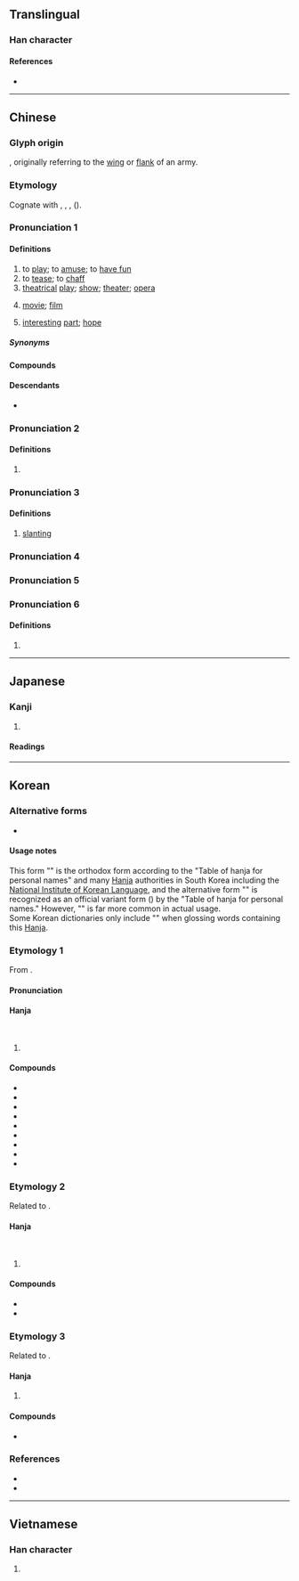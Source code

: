 {{also|戯|戏}}
{{character info}}
==Translingual==
{{Han simplified forms|戲|戯|戏}}

===Han character===
{{Han char|rn=62|rad=戈|as=13|sn=17|four=23250|canj=YTI|ids=⿰䖒戈}}

====References====
* {{Han ref|kx=0414.230|dkj=11681|hdz=21413.130|uh=6232|ud=25138|bh=C0B8|bd=49336}}

----

==Chinese==
{{zh-forms|s=戏|alt=戯,戱}}

===Glyph origin===
{{Han etym}}
{{Han compound|䖒|c1=p|戈|c2=s|ls=psc|t2=halberd}}, originally referring to the [[wing]] or [[flank]] of an army.

===Etymology===
Cognate with {{och-l|嘕|to laugh}}, {{cog|bo|ཀྱལ་ཀ||joke; jest; trick}}, {{cog|lus|khâl||to play with}}, {{cog|lus|inkhêl||to gamble; to play}} ({{zh-ref|Schuessler, 2007}}).

===Pronunciation 1===
{{zh-pron
|m=xì
|m-s=xi4
|dg=щи3
|c=hei3
|c-t=
|g=xi4
|h=pfs=hi;gd=hi4
|j=xi3
|mb=hi̿
|md=hié
|mn=hì
|mn-t=hi3
|w=2xi
|x=xi4
|mc=3
|oc=1,2
|cat=v,n
}}

====Definitions====
{{zh-hanzi}}

# to [[play]]; to [[amuse]]; to [[have fun]]
# to [[tease]]; to [[chaff]]
# [[theatrical]] [[play]]; [[show]]; [[theater]]; [[opera]] {{zh-mw|齣|m:部}}
#: {{zh-syn|劇}}
# {{lb|zh|dialectal}} [[movie]]; [[film]] {{zh-mw|c:齣}}
# {{lb|zh|figurative}} [[interesting]] [[part]]; [[hope]]

=====Synonyms=====
{{zh-dial|電影}}

====Compounds====
{{zh-der|後戲:afterplay|前戲:foreplay|儺戲|戲班|戲本|戲場|戲稱|戲單|戲法|戲劇|戲劇性|戲樂|戲樓|戲路|戲迷|戲弄|戲棚|戲票|戲評|戲曲|戲曲片|戲耍|戲臺|戲談|戲侮|戲狎|戲笑|戲謔|戲言|戲衣|戲園子|戲院|戲照|戲裝|戲子|串戲|二輪戲院|五禽戲|京戲|人生如戲|作戲|假戲真做|偶戲|偶戲人|偷狗戲雞|傀儡戲|兒戲|入戲|內心戲|冰戲|出把戲|北管戲|半仙戲|南戲|博戲|唱對臺戲|唱戲|唱獨角戲|啞戲|單弦拉戲|嘗湯戲|嘲戲|噫吁戲|回戲|土戲|地方戲|地方戲曲|坤戲|墊戲|墜子戲|壓軸戲|大戲|女子文戲|好戲|嬉戲|子弟戲|宓戲|官場如戲|宮戲|封箱戲|對臺戲|小戲兒|小把戲|局戲|巴陵戲|布袋戲|希臘戲劇|帽子戲法|廣州戲|廣府戲|廣東大戲|強盜演戲|影戲|影戲人兒|感情戲|戲下|戲具|戲劇家|戲劇演員|戲劇節|戲包袱|戲報子|戲戟|戲房|戲提調|戲文|戲水|戲目|戲碼|戲碼單|戲箱|戲綵娛親|戲行|戲語|戲論|戲頭|戲館|扁擔戲|打炮戲|扮戲|把戲|折子戲|拍戲|拿手好戲|掌中戲|排戲|採茶戲|提戲|搬假戲|搶戲|撮戲法|整人遊戲|文戲|文明戲|斑衣戲彩|新戲|於戲|有戲看|木偶戲|柳子戲|桂戲|梨園戲|樣板戲|歌仔戲|武戲|歹戲拖棚|毛團把戲|沒戲唱|泗州戲|海南戲|淮海戲|游戲人間|游戲塵寰|湘戲|滑稽戲|演戲|無聲戲|熊戲|牧豬奴戲|猴子扮戲|猴戲|獨腳戲|獨角戲|玩把戲|班衣戲綵|白字戲|百戲|的篤戲|皮影戲|皮猴戲|相褒戲|看家戲|看戲|看把戲|看白戲|矮子看戲|社戲|祕戲圖|票戲|視同兒戲|視若兒戲|福州戲|秋胡戲妻|翻戲|老戲迷|老把戲|耍戲|耍把戲|聽戲|興化戲|花把戲|花燈戲|花鼓戲|莆仙戲|葉子戲|蒱戲|蒲戲|蚩尤戲|行戲|西秦戲|評戲|調戲|調百戲|諧戲|變戲法|變把戲|象戲|赫戲|蹦蹦兒戲|蹭兒戲|軋戲|辰河戲|逢場作戲|連臺本戲|遊戲|遊戲三昧|遊戲人間|遊戲場|遊戲規則|遊戲說|遊蜂戲蝶|配戲|重頭戲|野臺戲|隔壁戲|險戲|電腦遊戲|非同兒戲|飄風戲月|馬戲|馬戲團|馬戲班|高甲戲|髦兒戲|鬧戲兒|鬼把戲|鬼葸戲|黃梅戲|墨戲|點戲|龍戲珠|戲眼|勤有功，戲無益|搬戲:poaⁿ-hì;Min Nan}}

====Descendants====
* {{desc|gqi|ɕi|bor=1}}

===Pronunciation 2===
{{zh-pron
|m=hū
|c=fu1
|dial=n
|mc=2
|oc=n,3
}}

====Definitions====
{{zh-hanzi}}

# {{zh-alt-form|呼|to [[shout]]}} {{zh-only|於戲}}

===Pronunciation 3===
{{zh-pron
|m=xī
|dial=n
|mc=1
|oc=n,1
|cat=a
}}

====Definitions====
{{zh-hanzi}}

# {{zh-o}} [[slanting]]

===Pronunciation 4===
{{zh-see|麾|v}}

===Pronunciation 5===
{{zh-see|犧|v|a kind of wine cup}}

===Pronunciation 6===
{{zh-pron
|m=yī
|dial=n
|cat=pn
}}

====Definitions====
{{zh-hanzi}}

# {{zh-only|戲氏阪}}

{{zh-cat|Elementary}}

----

==Japanese==
{{ja-kanji forms|戯|戲}}

===Kanji===
{{ja-kanji|grade=|rs=戈13|shin=戯}}

# {{rfdef|ja|sort=戈13}}

====Readings====
{{ja-readings
|goon=け
|kanon=き
|kanyoon=ぎ, げ
|kun=たわむ-れる<たはむ-れる
}}

----

==Korean==

===Alternative forms===
* {{alter|ko|戱|tr={{m|ko|희}}}}

====Usage notes====
This form "{{m|ko|戲}}" is the orthodox form according to the "Table of hanja for personal names" and many [[Hanja]] authorities in South Korea including the [[W:National Institute of Korean Language|National Institute of Korean Language]], and the alternative form "{{m|ko|戱}}" is recognized as an official variant form ({{ko-l|속자|俗字}}) by the "Table of hanja for personal names." However, "{{m|ko|戱}}" is far more common in actual usage.<br>

Some Korean dictionaries only include "{{m|ko|戱}}" when glossing words containing this [[Hanja]].

===Etymology 1===
From {{der|ko|ltc|-}} {{ltc-l|戲|id=3}}. {{hanja-hunmong|희〯|hǔy|雜語#하15B}}

====Pronunciation====
{{ko-hanja-pron|희}}

====Hanja====
{{ko-hanja-search}}
{{ko-hanja|놀이|희}}<br>
{{ko-hanja|희롱하다|희롱할|희}}

# {{hanja form of|희|[[play]]}}

====Compounds====
{{der-top|Compounds}}
* {{ko-l|희곡|[[play]], [[drama]]|戱曲/戲曲}}
* {{ko-l|희화|[[caricature]]|戱畫/戲畫}}
* {{ko-l|희극|[[drama]]|戱劇/戲劇}}
* {{ko-l|전희|前戱/前戲}}
* {{ko-l|후희|後戱/後戲}}
* {{ko-l|희롱|戱弄/戲弄}}
* {{ko-l|성희롱|性戱弄/性戲弄}}
* {{ko-l|유희|[[play]], [[game]]|遊戱/遊戲}}
* {{ko-l|언어유희|a [[play]] on [[word]]s; [[pun]]|言語遊戱/言語遊戲}}
{{der-bottom}}

===Etymology 2===
Related to {{cog|ltc|-}} {{ltc-l|呼}}.

====Hanja====
{{ko-hanja|서럽다|서러울|호}}<br>
{{ko-hanja|탄식하다|탄식할|호}}

# {{lb|ko|literary Chinese}} {{alt form|ko|呼||{{hanja form of|호|[[shout]]; [[sigh]]}}}}

====Compounds====
{{der-top|Compounds}}
* {{ko-l|어희|於戲}}
* {{ko-l|어희곡|於戲哭}}
{{der-bottom}}

===Etymology 3===
Related to {{cog|ltc|-}} {{ltc-l|麾}}.

====Hanja====
{{ko-hanja|기|휘}}

# {{lb|ko|literary Chinese}} {{alt form|ko|麾||{{hanja form of|휘|[[banner]]}}}}

====Compounds====
{{der-top|Compounds}}
* {{ko-l|휘하|[[those]] [[under]] [[one]]'s [[command]]|麾下/戲下}}
{{der-bottom}}

===References===
* {{R:hanjadoc|3797}}
* {{R:ko:Inmyeongyonghanjapyo|54}}

----

==Vietnamese==

===Han character===
{{vi-hantu|[[hí]], [[hé]], [[hi]], [[hô]]|rs=戈13}}

# {{rfdef|vi|sort=戈13}}